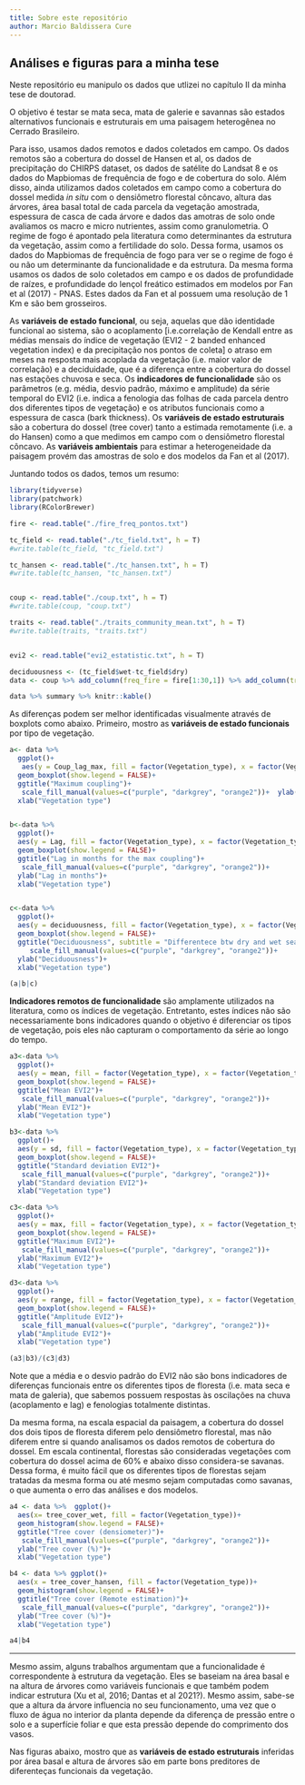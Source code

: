 ```yaml
---
title: Sobre este repositório
author: Marcio Baldissera Cure
---
```


## Análises e figuras para a minha tese

Neste repositório eu manipulo os dados que utlizei no capítulo II da minha tese de doutorad. 

O objetivo é testar se mata seca, mata de galerie e savannas são estados alternativos funcionais e estruturais em uma paisagem heterogênea no Cerrado Brasileiro.

Para isso, usamos dados remotos e dados coletados em campo. Os dados remotos são a cobertura do dossel de Hansen et al, os dados de precipitação do CHIRPS dataset, os dados de satélite do Landsat 8 e os dados do Mapbiomas de frequência de fogo e de cobertura do solo. Além disso, ainda utilizamos dados coletados em campo como a cobertura do dossel medida <i>in situ</i> com o densiômetro florestal côncavo, altura das árvores, área basal total de cada parcela da vegetação amostrada, espessura de casca de cada árvore e dados das amotras de solo onde avaliamos os macro e micro nutrientes, assim como granulometria.
O regime de fogo é apontado pela literatura como determinantes da estrutura da vegetação, assim como a fertilidade do solo. Dessa forma, usamos os dados do Mapbiomas de frequência de fogo para ver se o regime de fogo é ou não um determinante da funcionalidade e da estrutura. Da mesma forma usamos os dados de solo coletados em campo e os dados de profundidade de raízes, e profundidade do lençol freático estimados em modelos por Fan et al (2017) - PNAS. Estes dados da Fan et al possuem uma resolução de 1 Km e são bem grosseiros.
 
As **variáveis de estado funcional**, ou seja, aquelas que dão identidade funcional ao sistema, são o acoplamento [i.e.correlação de Kendall entre as médias mensais do índice de vegetação (EVI2 - 2 banded enhanced vegetation index) e da precipitação nos pontos de coleta] o atraso em meses na resposta mais acoplada da vegetação (i.e. maior valor de correlação) e a deciduidade, que é a diferença entre a cobertura do dossel nas estações chuvosa e seca. Os **indicadores de funcionalidade** são os parâmetros (e.g. média, desvio padrão, máximo e amplitude) da série temporal do EVI2 (i.e. indica a fenologia das folhas de cada parcela dentro dos diferentes tipos de vegetação) e os atributos funcionais como a espessura de casca (bark thickness). Os **variáveis de estado estruturais** são a cobertura do dossel (tree cover) tanto a estimada remotamente (i.e. a do Hansen) como a que medimos em campo com o densiômetro florestal côncavo. As **variáveis ambientais** para estimar a heterogeneidade da paisagem provém das amostras de solo e dos modelos da Fan et al (2017).

Juntando todos os dados, temos um resumo:

```r
library(tidyverse)
library(patchwork)
library(RColorBrewer)
```

```r
fire <- read.table("./fire_freq_pontos.txt")

tc_field <- read.table("./tc_field.txt", h = T)
#write.table(tc_field, "tc_field.txt")

tc_hansen <- read.table("./tc_hansen.txt", h = T) 
#write.table(tc_hansen, "tc_hansen.txt")


coup <- read.table("./coup.txt", h = T) 
#write.table(coup, "coup.txt")

traits <- read.table("./traits_community_mean.txt", h = T)
#write.table(traits, "traits.txt")


evi2 <- read.table("evi2_estatistic.txt", h = T)

deciduousness <- (tc_field$wet-tc_field$dry)
data <- coup %>% add_column(freq_fire = fire[1:30,1]) %>% add_column(tree_cover_wet = tc_field$wet)%>% add_column(tree_cover_dry = tc_field$dry) %>% add_column(tree_cover_hansen = tc_hansen[1:30,1]) %>% add_column(phenology = deciduousness) %>% add_column(evi2[1:30,1:4]) %>% rename(Vegetation_type=Fitofisionomia)

```

```r
data %>% summary %>% knitr::kable()
```


As diferenças podem ser melhor identificadas visualmente através de boxplots como abaixo. Primeiro, mostro as **variáveis de estado funcionais** por tipo de vegetação.

```r
a<- data %>% 
  ggplot()+
   aes(y = Coup_lag_max, fill = factor(Vegetation_type), x = factor(Vegetation_type))+
  geom_boxplot(show.legend = FALSE)+
  ggtitle("Maximum coupling")+
   scale_fill_manual(values=c("purple", "darkgrey", "orange2"))+  ylab("Coupling")+
  xlab("Vegetation type")


b<-data %>% 
  ggplot()+
  aes(y = Lag, fill = factor(Vegetation_type), x = factor(Vegetation_type))+
  geom_boxplot(show.legend = FALSE)+
  ggtitle("Lag in months for the max coupling")+
   scale_fill_manual(values=c("purple", "darkgrey", "orange2"))+
  ylab("Lag in months")+
  xlab("Vegetation type")


c<-data %>% 
  ggplot()+
  aes(y = deciduousness, fill = factor(Vegetation_type), x = factor(Vegetation_type))+
  geom_boxplot(show.legend = FALSE)+
  ggtitle("Deciduousness", subtitle = "Differentece btw dry and wet seasons")+
     scale_fill_manual(values=c("purple", "darkgrey", "orange2"))+
  ylab("Deciduousness")+
  xlab("Vegetation type")

```

```r
(a|b|c)
```


**Indicadores remotos de funcionalidade** são amplamente utilizados na literatura, como os índices de vegetação. Entretanto, estes índices não são necessariamente bons indicadores quando o objetivo é diferenciar os tipos de vegetação, pois eles não capturam o comportamento da série ao longo do tempo.

```r
a3<-data %>% 
  ggplot()+
  aes(y = mean, fill = factor(Vegetation_type), x = factor(Vegetation_type))+
  geom_boxplot(show.legend = FALSE)+
  ggtitle("Mean EVI2")+
   scale_fill_manual(values=c("purple", "darkgrey", "orange2"))+
  ylab("Mean EVI2")+
  xlab("Vegetation type")

b3<-data %>% 
  ggplot()+
  aes(y = sd, fill = factor(Vegetation_type), x = factor(Vegetation_type))+
  geom_boxplot(show.legend = FALSE)+
  ggtitle("Standard deviation EVI2")+
   scale_fill_manual(values=c("purple", "darkgrey", "orange2"))+
  ylab("Standard deviation EVI2")+
  xlab("Vegetation type")

c3<-data %>% 
  ggplot()+
  aes(y = max, fill = factor(Vegetation_type), x = factor(Vegetation_type))+
  geom_boxplot(show.legend = FALSE)+
  ggtitle("Maximum EVI2")+
   scale_fill_manual(values=c("purple", "darkgrey", "orange2"))+
  ylab("Maximum EVI2")+
  xlab("Vegetation type")

d3<-data %>% 
  ggplot()+
  aes(y = range, fill = factor(Vegetation_type), x = factor(Vegetation_type))+
  geom_boxplot(show.legend = FALSE)+
  ggtitle("Amplitude EVI2")+
   scale_fill_manual(values=c("purple", "darkgrey", "orange2"))+
  ylab("Amplitude EVI2")+
  xlab("Vegetation type")

```


```r
(a3|b3)/(c3|d3)
```


Note que a média e o desvio padrão do EVI2 não são bons indicadores de diferenças funcionais entre os diferentes tipos de floresta (i.e. mata seca e mata de galeria), que sabemos possuem respostas às oscilações na chuva (acoplamento e lag) e fenologias totalmente distintas.

Da mesma forma, na escala espacial da paisagem, a cobertura do dossel dos dois tipos de floresta diferem pelo densiômetro florestal, mas não diferem entre si quando analisamos os dados remotos de cobertura do dossel. Em escala continental, florestas são consideradas vegetações com cobertura do dossel acima de 60% e abaixo disso considera-se savanas. Dessa forma, é muito fácil que os diferentes tipos de florestas sejam tratadas da mesma forma ou até mesmo sejam computadas como savanas, o que aumenta o erro das análises e dos modelos.

```r
a4 <- data %>%  ggplot()+
  aes(x= tree_cover_wet, fill = factor(Vegetation_type))+
  geom_histogram(show.legend = FALSE)+
  ggtitle("Tree cover (densiometer)")+
   scale_fill_manual(values=c("purple", "darkgrey", "orange2"))+
  ylab("Tree cover (%)")+
  xlab("Vegetation type")

b4 <- data %>% ggplot()+
  aes(x = tree_cover_hansen, fill = factor(Vegetation_type))+
  geom_histogram(show.legend = FALSE)+
  ggtitle("Tree cover (Remote estimation)")+
   scale_fill_manual(values=c("purple", "darkgrey", "orange2"))+
  ylab("Tree cover (%)")+
  xlab("Vegetation type")
```

<p align="center">
```r
a4|b4
```
</p>

***

Mesmo assim, alguns trabalhos argumentam que a funcionalidade é correspondente à estrutura da vegetação. Eles se baseiam na área basal e na altura de árvores como variáveis funcionais e que também podem indicar estrutura (Xu et al, 2016; Dantas et al 2021?). Mesmo assim, sabe-se que a altura da árvore influencia no seu funcionamento, uma vez que o fluxo de água no interior da planta depende da diferença de pressão entre o solo e a superfície foliar e que esta pressão depende do comprimento dos vasos.

Nas figuras abaixo, mostro que as **variáveis de estado estruturais** inferidas por área basal e altura de árvores são em parte bons preditores de diferenteças funcionais da vegetação.

